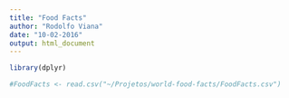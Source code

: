 ```yaml
---
title: "Food Facts"
author: "Rodolfo Viana"
date: "10-02-2016"
output: html_document
---
```




```r
library(dplyr)
```


```r
#FoodFacts <- read.csv("~/Projetos/world-food-facts/FoodFacts.csv")

```
